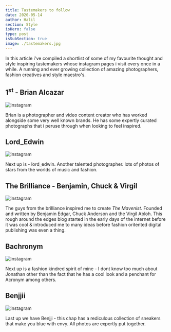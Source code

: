 ```yaml
---
title: Tastemakers to follow
date: 2020-05-14
author: Halil
section: Style
isHero: false
type: post
isSubSection: true
image: ./tastemakers.jpg
---
```


In this article i've compiled a shortlist of some of my favourite thought and style inspiring tastemakers whose instagram pages i visit every once in a while.
A running and ever growing collection of amazing photographers, fashion creatives and style maestro's. 

## 1<sup>st</sup> - Brian Alcazar

![instagram](BvGDMqoD5Hd)

Brian is a photographer and video content creator who has worked alongside some very well known brands. 
He has some expertly curated photographs that i peruse through when looking to feel inspired.	

## Lord_Edwin

![instagram](BbnK0afh9VZ)

Next up is - lord_edwin. Another talented photographer. 
lots of photos of stars from the worlds of music and fashion.

## The Brilliance - Benjamin, Chuck & Virgil

![instagram](BW3gMeKlC6i)

The guys from the brilliance inspired me to create *The Mavenist*.
Founded and written by Benjamin Edgar, Chuck Anderson and the Virgil Abloh.
This rough around the edges blog started in the early days of the internet before it was cool & 
introduced me to many ideas before fashion oritented digital publishing was even a thing.

## Bachronym

![instagram](BedxaLSnRDY)

Next up is a fashion kindred spirit of mine - I dont know too much about Jonathan other than the fact that he has a cool look and a penchant for Acronym
among others.

## Benjjii

![instagram](B7kJSSAHce9)

Last up we have Benjji - this chap has a rediculous collection of sneakers that make you blue with envy.
All photos are expertly put together.